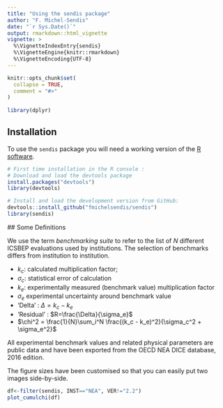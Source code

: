 ```yaml
---
title: "Using the sendis package"
author: "F. Michel-Sendis"
date: "`r Sys.Date()`"
output: rmarkdown::html_vignette 
vignette: >
  %\VignetteIndexEntry{sendis}
  %\VignetteEngine{knitr::rmarkdown}
  %\VignetteEncoding{UTF-8}
---
```


```r
knitr::opts_chunk$set(
  collapse = TRUE,
  comment = "#>"
)
 
library(dplyr)

```
 
## Installation 

To use the `sendis` package you will need a working version of the [R software](https://www.r-project.org/). 

```r
# First time installation in the R console : 
# Download and load the devtools package
install.packages("devtools")
library(devtools)

# Install and load the development version from GitHub:
devtools::install_github("fmichelsendis/sendis")
library(sendis)
```


 ## Some Definitions

We use the term *benchmarking suite* to refer to the list of $N$ different ICSBEP evaluations used by institutions. The selection of benchmarks differs from institution to institution.

* $k_c$: calculated multiplication factor;
* $\sigma_c$: statistical error of calculation
* $k_e$: experimentally measured (benchmark value) multiplication factor
* $\sigma_e$ experimental uncertainty around benchmark value
* 'Delta' : $\Delta = k_c - k_e$
* 'Residual' : $R=\frac{\Delta}{\sigma_e}$
* $\chi^2 = \frac{1}{N}\sum_i^N \frac{(k_c - k_e)^2}{\sigma_c^2 + \sigma_e^2}$

 
All experimental benchmark values and related physical parameters are public data and have been exported from the OECD NEA DICE database, 2016 edition. 


The figure sizes have been customised so that you can easily put two images side-by-side. 

```r
df<-filter(sendis, INST=="NEA", VER!="2.2")
plot_cumulchi(df)

```
 
